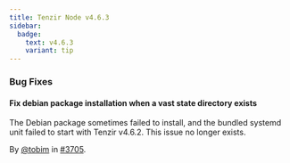 ```yaml
---
title: Tenzir Node v4.6.3
sidebar:
  badge:
    text: v4.6.3
    variant: tip
---
```


### Bug Fixes

#### Fix debian package installation when a vast state directory exists

The Debian package sometimes failed to install, and the bundled systemd unit
failed to start with Tenzir v4.6.2. This issue no longer exists.

By [@tobim](https://github.com/tobim) in [#3705](https://github.com/tenzir/tenzir/pull/3705).
